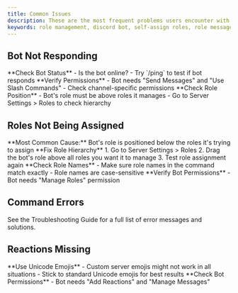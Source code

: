 ```yaml
---
title: Common Issues
description: These are the most frequent problems users encounter with Role Reactor Bot and how to solve them.
keywords: role management, discord bot, self-assign roles, role messages, easy setup
---
```



## Bot Not Responding
<Steps>
  <Step>
    **Check Bot Status**
    - Is the bot online?
    - Try `/ping` to test if bot responds
  </Step>
  <Step>
    **Verify Permissions**
    - Bot needs "Send Messages" and "Use Slash Commands"
    - Check channel-specific permissions
  </Step>
  <Step>
    **Check Role Position**
    - Bot's role must be above roles it manages
    - Go to Server Settings > Roles to check hierarchy
  </Step>
</Steps>

## Roles Not Being Assigned
<Callout type="warning">
**Most Common Cause:** Bot's role is positioned below the roles it's trying to assign
</Callout>
<Steps>
  <Step>
    **Fix Role Hierarchy**
    1. Go to Server Settings > Roles
    2. Drag the bot's role above all roles you want it to manage
    3. Test role assignment again
  </Step>
  <Step>
    **Check Role Names**
    - Make sure role names in the command match exactly
    - Role names are case-sensitive
  </Step>
  <Step>
    **Verify Bot Permissions**
    - Bot needs "Manage Roles" permission
  </Step>
</Steps>

## Command Errors
<Callout type="info">
See the Troubleshooting Guide for a full list of error messages and solutions.
</Callout>

## Reactions Missing
<Steps>
  <Step>
    **Use Unicode Emojis**
    - Custom server emojis might not work in all situations
    - Stick to standard Unicode emojis for best results
  </Step>
  <Step>
    **Check Bot Permissions**
    - Bot needs "Add Reactions" and "Manage Messages"
  </Step>
</Steps>
